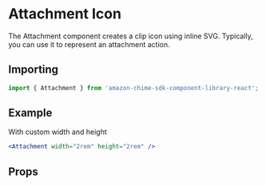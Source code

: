 


<Meta of={AttachmentStories} />

# Attachment Icon

The Attachment component creates a clip icon using inline SVG. Typically, you can use it to represent an attachment action.

## Importing

```javascript
import { Attachment } from 'amazon-chime-sdk-component-library-react';
```

## Example

With custom width and height

<ThemeProvider theme={lightTheme}>
  <GlobalStyles />
  <Canvas>
    <Attachment width="2rem" height="2rem" />
  </Canvas>
</ThemeProvider>

```jsx
<Attachment width="2rem" height="2rem" />
```

## Props

<ArgTypes of={Attachment} />
